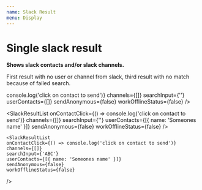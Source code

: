 ```yaml
---
name: Slack Result
menu: Display
---
```



# Single slack result

<Props of={SlackResultList} />

**Shows slack contacts and/or slack channels.**

First result with no user or channel from slack, third result with no match because of failed search.

<Playground>
  <SlackResultList
    onContactClick={() => console.log('click on contact to send')}
    channels={[]}
    searchInput={''}
    userContacts={[]}
    sendAnonymous={false}
    workOfflineStatus={false}
  />

<SlackResultList
  onContactClick={() => console.log('click on contact to send')}
  channels={[]}
  searchInput={''}
  userContacts={[{ name: 'Someones name' }]}
  sendAnonymous={false}
  workOfflineStatus={false}
/>

    <SlackResultList
    onContactClick={() => console.log('click on contact to send')}
    channels={[]}
    searchInput={'ABC'}
    userContacts={[{ name: 'Someones name' }]}
    sendAnonymous={false}
    workOfflineStatus={false}

/>

</Playground>
